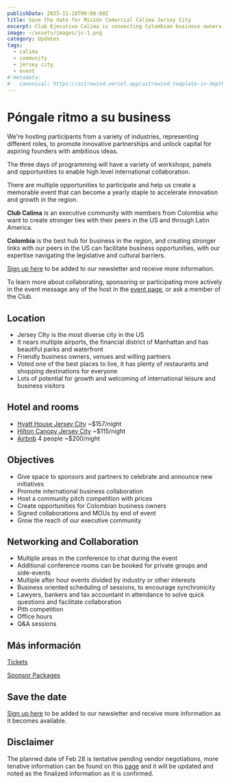 ```yaml
---
publishDate: 2023-11-18T00:00:00Z
title: Save the date for Misión Comercial Calima Jersey City
excerpt: Club Ejecutivo Calima is connecting Colombian business owners and leaders with their peers in a beautiful waterfront location in Jersey City, NJ
image: ~/assets/images/jc-1.png
category: Updates
tags:
  - calima
  - community
  - jersey city
  - event
# metadata:
#   canonical: https://astrowind.vercel.app/astrowind-template-in-depth
---
```


# Póngale ritmo a su business

​We're hosting participants from a variety of industries, representing different roles, to promote innovative partnerships and unlock capital for aspiring founders with ambitious ideas.

​The three days of programming will have a variety of workshops, panels and opportunities to enable high level international collaboration.

​There are multiple opportunities to participate and help us create a memorable event that can become a yearly staple to accelerate innovation and growth in the region.

**​Club Calima** is an executive community with members from Colombia who want to create stronger ties with their peers in the US and through Latin America.

**​Colombia** is the best hub for business in the region, and creating stronger links with our peers in the US can facilitate business opportunities, with our expertise navigating the legislative and cultural barriers.

[Sign up here](https://lu.ma/event/manage/evt-nYlW5g64SU1z4CM) to be added to our newsletter and receive more information.

​To learn more about collaborating, sponsoring or participating more actively in the event message any of the host in the [event page](https://lu.ma/event/manage/evt-nYlW5g64SU1z4CM), or ask a member of the Club.

## Location

- Jersey CIty is the most diverse city in the US
- It nears multiple airports, the financial district of Manhattan and has beautiful parks and waterfront
- Friendly business owners, venues and willing partners
- Voted one of the best places to live, it has plenty of restaurants and shopping destinations for everyone
- Lots of potential for growth and welcoming of international leisure and business visitors


## Hotel and rooms

- [Hyatt House Jersey City](https://www.hyatt.com/shop/rooms/lgaxj?location=Hyatt%20House%20Jersey%20City&checkinDate=2024-02-28&checkoutDate=2024-03-01&rooms=1&adults=1&kids=0&rate=Standard) ~$157/night
- [Hilton Canopy Jersey City](https://www.guestreservations.com/canopy-by-hilton-jersey-city-arts-district/booking?checkIn=02%2F28%2F2024&checkOut=03%2F01%2F2024&rooms=1&adults%5B1%5D=2&children%5B1%5D=0) ~$115/night
- [Airbnb](https://www.airbnb.com/s/Jersey-City--New-Jersey--United-States/homes?adults=4&checkin=2024-02-28&checkout=2024-03-01) 4 people ~$200/night

## Objectives

- Give space to sponsors and partners to celebrate and announce new initiatives
- Promote international business collaboration
- Host a community pitch competition with prices
- Create opportunities for Colombian business owners
- Signed collaborations and MOUs by end of event
- Grow the reach of our executive community

## Networking and Collaboration

- Multiple areas in the conference to chat during the event
- Additional conference rooms can be booked for private groups and side-events
- Multiple after hour events divided by industry or other interests
- Business oriented scheduling of sessions, to encourage synchronicity
- Lawyers, bankers and tax accountant in attendance to solve quick questions and facilitate collaboration
- Pith competition
- Office hours
- Q&A sessions

## Más información

[Tickets](/misiones/2024-jersey-city/tickets)

[Sponsor Packages](/misiones/2024-jersey-city/sponsor)

## Save the date

[Sign up here](https://lu.ma/event/manage/evt-nYlW5g64SU1z4CM) to be added to our newsletter and receive more information as it becomes available.

## Disclaimer

The planned date of Feb 28 is tentative pending vendor negotiations, more tenative information can be found on this [page](/misiones/2024/jersey-city) and it will be updated and noted as the finalized information as it is confirmed.

